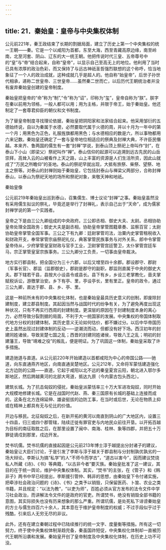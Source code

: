 ```yaml
---
---
---
```

title: 21．秦始皇：皇帝与中央集权体制
---




公元前221年，秦王政结束了长期的割据局面，建立了历史上第一个中央集权的统一王朝——秦。它是一个以咸阳为首都，东至大海，西至青藏高原边缘，南至岭南，北至河套、阴山、辽东的大一统王朝。他把传说时代三皇、五帝尊号中的“皇”与“帝”结合起来，自称“皇帝”，以显示自己至高无上的地位。他利用了当时已具有浓厚的政治色彩，而又保持了与远古神祇圣哲强烈联想的这个称呼，恰当地象征了一个人的政治成就，这种成就几乎是超人的。他自称“始皇帝”，后世子孙世代相承，递称二世皇帝、三世皇帝……虽然秦二世而亡，以后历代王朝统治者并没有废弃秦始皇创建的皇帝制度。

秦始皇把皇帝的“命”称为“制”,“令”称为“诏”，印称为“玺”，皇帝自称为“朕”。朕字在秦以前用为领格，一般人都可以用；用为主格，并限于帝王，始于秦始皇。他还制定了一套尊君抑臣的朝仪和文书制度。

为了替皇帝制度寻找理论依据，秦始皇把阴阳家和法家结合起来。他采用邹衍的五德始终说，自以为秦属于水德，必然要取代属于火德的周，并以十月为一年中的第一个月；用黑色为正色，礼服旌旗都用黑色；与水德相应的数是六，所以事物都用六来记数。秦始皇还确定了一套与皇帝地位相适应的祭典及封禅大典，不许臣民僭越。本来齐、鲁两国的儒生有一套“封禅”学说，到泰山顶上祭祀上帝叫作“封”，在泰山下小山（即梁父）祭祀叫作“禅”。泰山信仰的起源可以追溯到远古先民的山岳崇拜，高耸入云的山被看作上天之路，山上丰富的资源是人们生活所资，因此山就成了“万民之所瞻仰”的圣地。泰山的祭祀早就出现，大抵有旅祭、柴祭、望祭、地主之祭等。对泰山的封禅则始于秦始皇，它包括封泰山与禅梁父两部分，合称封禅泰山，以泰山为祭祀天地的场所和祭祀对象，来敬天神和地祇。



秦始皇像



公元前219年秦始皇出巡到泰山，召集儒生、博士议论“封禅”之事。秦始皇虽然没有采用儒生拟议的祭礼，毕竟还是举行了封禅礼，表示自己出于“天命”，成为儒家封禅学说的第一个实践者。

皇帝之下是由三公九卿组成的中央政府。三公即丞相、御史大夫、太尉。丞相协助皇帝处理全国政务；御史大夫是副丞相，协助皇帝掌管图籍章奏、监察百官；太尉协助皇帝掌管全国军事。三公之下有九卿：廷尉掌管司法，治粟内史掌管租税收入和财政开支，奉常掌管宗庙祭祀礼仪，典客掌管民族事务与对外关系，郎中令掌管皇帝侍从，少府掌管皇室财政与官手工业，卫尉掌管宫廷警卫，太仆掌管宫廷车马，宗正掌管皇室宗族事务。三公九卿分工负责，一切事由皇帝裁决。

地方实行郡县制，把全国分为三十六郡，以后又增至四十余郡。郡设郡守、郡尉（军事长官）、郡监（监郡御史），郡尉是郡守的副职，郡监则直属于中央的御史大夫。郡下辖若干县，县按大小设县令或县长。县下有乡，乡设三老掌教化，啬夫掌赋税诉讼，游徼掌治安。乡下有亭、里，亭设亭长，里有里正。皇帝的政令，通过三公九卿，直达于郡、县、乡、亭、里。

这是一种前所未有的中央集权化体制，也是秦始皇最具历史意义的创制，即废除封建制度，建立郡县制度。其起因当然与战国时代的纷争有关，为了避免再度出现这种状况，只有不再实行西周的封建制度。更深层的原因在于封建制度本身的离心力，必然导致分裂割据的局面，不利于大一统国家的发展。中央集权的帝国体制取代地方分权的封建体制，其历史意义无论如何估价，都不嫌过分。以后中华帝国历史上虽然出现过封建体制的反动——逆潮流而动，但都没有好下场。西汉初年的封建同姓诸侯，导致吴楚七国之乱；西晋的封建同姓诸侯，导致八王之乱；明初的封建藩王，导致“靖难之役”的叛乱，便是明证。为了巩固这一体制，秦始皇采取了许多措施。

建造驰道与直道。从公元前220年开始建造以首都咸阳为中心的帝国公路——驰道，向东直通燕齐地区，向南直通吴楚地区。公元212年，又命将军蒙恬建造强化北方边防的公路——直道，它起于咸阳以北不远的秦皇夏宫云阳，朝北进入鄂尔多斯地区，然后跨越黄河的北部大弯道，抵达九原（今内蒙古包头西北）。

建筑长城。为了抗击匈奴的侵扰，秦始皇派蒙恬率三十万大军进攻匈奴，同时开始大规模地修建长城。它是在战国时代赵、燕、秦三国原有长城的基础上连接而成的。这条在北方连绵延伸、雄姿挺拔的边防工事，在当时或后世，无论在物质上抑或在精神上都具有无与伦比的价值。

开边与移民。北征匈奴之后，在新开拓的黄河以南直到阴山的广大地区内，设置三十四县，归三或四个郡管辖，陆续迁徙有罪官吏与内地民众前往开垦。以开拓百越为目标的南征取胜之后，在那里设置了闽中、南海、桂林、象等四郡，并把五十万罪徒谪戍到那里，戍边开发。

焚书坑儒。焚书坑儒的直接起因是公元前213年博士淳于越提出分封诸子的建议，秦始皇让大臣们讨论，于是引发了李斯与淳于越关于郡县制与分封制孰优孰劣的一场大辩论。李斯认为搞“私学”的人“不师今而学古”，“道古以害今”，因而建议焚烧私人所藏《诗》、《书》等典籍，“以古非今者”要灭族。秦始皇批准了这一建议，其目的在于统一舆论，维护中央集权体制。其实，“焚书”的主张，在《管子》和《韩非子》两书中早已经提出，李斯援引管仲、韩非的思想，由秦始皇下令付诸实施，把牵涉社会政治问题的《诗》、《书》之类予以销毁，只保留医药、卜筮、农业之类书籍，并且规定：“以法为教”，“以吏为师”，百姓必须从官方发布的法令文件中学习社会政治，而讲解法令文件的是政府的官吏。所谓焚书，绝没有销毁全部书籍的意图，其实际损失也没有历来想象的那么严重。所谓坑儒，是处死私下诽谤秦始皇的方士与儒生四百六十余人，其本意在于维护皇帝制度的权威；不过手段似乎过于残酷，引来后人无穷无尽的非议。

此外，还有在建立秦朝过程中已陆续推行的统一文字、度量衡等措施。所有这一切努力，终于使中央集权体制渐趋完备，秦虽国祚短促，中央集权化体制却一直被历代王朝所沿袭和发展。秦始皇开创了皇帝制度及中央集权化体制，在历史上功不可没。